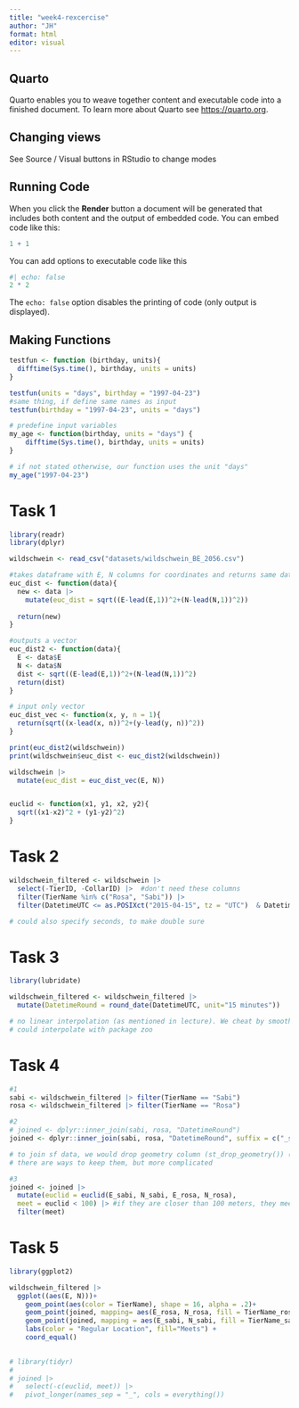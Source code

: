 ```yaml
---
title: "week4-rexcercise"
author: "JH"
format: html
editor: visual
---
```


## Quarto

Quarto enables you to weave together content and executable code into a finished document. To learn more about Quarto see <https://quarto.org>.

## Changing views

See Source / Visual buttons in RStudio to change modes

## Running Code

When you click the **Render** button a document will be generated that includes both content and the output of embedded code. You can embed code like this:

```r
1 + 1
```

You can add options to executable code like this

```r
#| echo: false
2 * 2
```

The `echo: false` option disables the printing of code (only output is displayed).

## Making Functions

```r
testfun <- function (birthday, units){
  difftime(Sys.time(), birthday, units = units)
}

testfun(units = "days", birthday = "1997-04-23")
#same thing, if define same names as input
testfun(birthday = "1997-04-23", units = "days")

# predefine input variables
my_age <- function(birthday, units = "days") {
    difftime(Sys.time(), birthday, units = units)
}

# if not stated otherwise, our function uses the unit "days"
my_age("1997-04-23")
```


# Task 1
```r
library(readr)
library(dplyr)

wildschwein <- read_csv("datasets/wildschwein_BE_2056.csv")

#takes dataframe with E, N columns for coordinates and returns same dataframe with additional euc_dist column
euc_dist <- function(data){
  new <- data |> 
    mutate(euc_dist = sqrt((E-lead(E,1))^2+(N-lead(N,1))^2))
  
  return(new)
}

#outputs a vector
euc_dist2 <- function(data){
  E <- data$E
  N <- data$N
  dist <- sqrt((E-lead(E,1))^2+(N-lead(N,1))^2)
  return(dist)
}

# input only vector
euc_dist_vec <- function(x, y, n = 1){
  return(sqrt((x-lead(x, n))^2+(y-lead(y, n))^2))
}

print(euc_dist2(wildschwein))
print(wildschwein$euc_dist <- euc_dist2(wildschwein))

wildschwein |> 
  mutate(euc_dist = euc_dist_vec(E, N))


euclid <- function(x1, y1, x2, y2){
  sqrt((x1-x2)^2 + (y1-y2)^2)
}
```

# Task 2
```r
wildschwein_filtered <- wildschwein |> 
  select(-TierID, -CollarID) |>  #don't need these columns
  filter(TierName %in% c("Rosa", "Sabi")) |> 
  filter(DatetimeUTC <= as.POSIXct("2015-04-15", tz = "UTC")  & DatetimeUTC >= as.POSIXct("2015-04-01", tz = "UTC"))

# could also specify seconds, to make double sure
```

# Task 3
```r
library(lubridate)

wildschwein_filtered <- wildschwein_filtered |> 
  mutate(DatetimeRound = round_date(DatetimeUTC, unit="15 minutes"))

# no linear interpolation (as mentioned in lecture). We cheat by smoothing the times
# could interpolate with package zoo
```

# Task 4
```r
#1
sabi <- wildschwein_filtered |> filter(TierName == "Sabi")
rosa <- wildschwein_filtered |> filter(TierName == "Rosa")

#2
# joined <- dplyr::inner_join(sabi, rosa, "DatetimeRound")
joined <- dplyr::inner_join(sabi, rosa, "DatetimeRound", suffix = c("_sabi", "_rosa")) # adds suffix to all data

# to join sf data, we would drop geometry column (st_drop_geometry()) (because we would have two of them)
# there are ways to keep them, but more complicated

#3 
joined <- joined |> 
  mutate(euclid = euclid(E_sabi, N_sabi, E_rosa, N_rosa), 
  meet = euclid < 100) |> #if they are closer than 100 meters, they meet
  filter(meet)


```

# Task 5
```r
library(ggplot2)

wildschwein_filtered |> 
  ggplot((aes(E, N)))+
    geom_point(aes(color = TierName), shape = 16, alpha = .2)+
    geom_point(joined, mapping= aes(E_rosa, N_rosa, fill = TierName_rosa), shape = 21) +
    geom_point(joined, mapping = aes(E_sabi, N_sabi, fill = TierName_sabi), shape = 21) +
    labs(color = "Regular Location", fill="Meets") +
    coord_equal()

    
# library(tidyr)
# 
# joined |> 
#   select(-c(euclid, meet)) |> 
#   pivot_longer(names_sep = "_", cols = everything())
 
    
    
```

